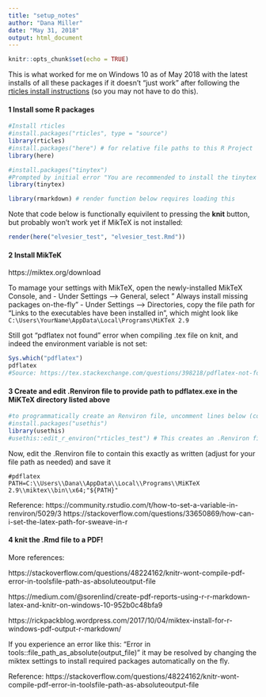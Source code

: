 ```yaml
---
title: "setup_notes"
author: "Dana Miller"
date: "May 31, 2018"
output: html_document
---
```


```r
knitr::opts_chunk$set(echo = TRUE)
```

This is what worked for me on Windows 10 as of May 2018 with the latest installs of all these packages if it doesn't "just work" after following the [rticles install instructions](https://github.com/rstudio/rticles) (so you may not have to do this). 

#### 1 Install some R packages
```r
#Install rticles
#install.packages("rticles", type = "source")
library(rticles)
#install.packages("here") # for relative file paths to this R Project
library(here)

#install.packages("tinytex") 
#Prompted by initial error "You are recommended to install the tinytex package to build PDF.FALSE Error: Failed to compile elvesier_test.tex."
library(tinytex)

library(rmarkdown) # render function below requires loading this
```

Note that code below is functionally equivilent to pressing the **knit** button, but probably won't work yet if MikTeX is not installed:

```r
render(here("elvesier_test", "elvesier_test.Rmd"))
```


#### 2 Install MikTeK

https://miktex.org/download

To mamage your settings with MikTeX, open the newly-installed MikTeX Console, and 
    - Under Settings --> General, select " Always install missing packages on-the-fly"
    - Under Settings --> Directories, copy the file path for "Links to the executables have been installed in", which might look like `C:\Users\YourName\AppData\Local\Programs\MiKTeX 2.9`

Still got "pdflatex not found" error when compiling .tex file on knit, and indeed the environment variable is not set:

```r
Sys.which("pdflatex")
pdflatex 
#Source: https://tex.stackexchange.com/questions/398218/pdflatex-not-found-windows
```

#### 3 Create and edit .Renviron file to provide path to pdflatex.exe in the MiKTeX directory listed above
```r
#to programmatically create an Renviron file, uncomment lines below (commented out for knit)
#install.packages("usethis")
library(usethis)
#usethis::edit_r_environ("rticles_test") # This creates an .Renviron file
```

Now, edit the .Renviron file to contain this exactly as written (adjust for your file path as needed) and save it
```
#pdflatex
PATH=C:\\Users\\Dana\\AppData\\Local\\Programs\\MiKTeX 2.9\\miktex\\bin\\x64;"${PATH}"
```

Reference: https://community.rstudio.com/t/how-to-set-a-variable-in-renviron/5029/3
https://stackoverflow.com/questions/33650869/how-can-i-set-the-latex-path-for-sweave-in-r 

#### 4 knit the .Rmd file to a PDF!

More references: 

https://stackoverflow.com/questions/48224162/knitr-wont-compile-pdf-error-in-toolsfile-path-as-absoluteoutput-file


https://medium.com/@sorenlind/create-pdf-reports-using-r-r-markdown-latex-and-knitr-on-windows-10-952b0c48bfa9

https://rickpackblog.wordpress.com/2017/10/04/miktex-install-for-r-windows-pdf-output-r-markdown/

If you experience an error like this:
"Error in tools::file_path_as_absolute(output_file)"
it may be resolved by changing the miktex settings to install required packages automatically on the fly.

Reference:  https://stackoverflow.com/questions/48224162/knitr-wont-compile-pdf-error-in-toolsfile-path-as-absoluteoutput-file


